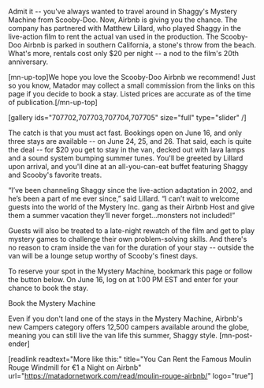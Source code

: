 Admit it -- you've always wanted to travel around in Shaggy's Mystery Machine from Scooby-Doo. Now, Airbnb is giving you the chance. The company has partnered with Matthew Lillard, who played Shaggy in the live-action film to rent the actual van used in the production. The Scooby-Doo Airbnb is parked in southern California, a stone's throw from the beach. What's more, rentals cost only $20 per night -- a nod to the film's 20th anniversary.

[mn-up-top]We hope you love the Scooby-Doo Airbnb we recommend! Just so you know, Matador may collect a small commission from the links on this page if you decide to book a stay. Listed prices are accurate as of the time of publication.[/mn-up-top]

[gallery ids="707702,707703,707704,707705" size="full" type="slider"  /]

The catch is that you must act fast. Bookings open on June 16, and only three stays are available -- on June 24, 25, and 26. That said, each is quite the deal -- for $20 you get to stay in the van, decked out with lava lamps and a sound system bumping summer tunes. You'll be greeted by Lillard upon arrival, and you'll dine at an all-you-can-eat buffet featuring Shaggy and Scooby's favorite treats.

“I’ve been channeling Shaggy since the live-action adaptation in 2002, and he’s been a part of me ever since,” said Lillard. “I can’t wait to welcome guests into the world of the Mystery Inc. gang as their Airbnb Host and give them a summer vacation they’ll never forget…monsters not included!”

Guests will also be treated to a late-night rewatch of the film and get to play mystery games to challenge their own problem-solving skills. And there's no reason to cram inside the van for the duration of your stay -- outside the van will be a lounge setup worthy of Scooby's finest days.

To reserve your spot in the Mystery Machine, bookmark this page or follow the button below. On June 16, log on at 1:00 PM EST and enter for your chance to book the stay.

Book the Mystery Machine

Even if you don't land one of the stays in the Mystery Machine, Airbnb's new Campers category offers 12,500 campers available around the globe, meaning you can still live the van life this summer, Shaggy style. [mn-post-ender] 

[readlink readtext="More like this:" title="You Can Rent the Famous Moulin Rouge Windmill for €1 a Night on Airbnb"  url="https://matadornetwork.com/read/moulin-rouge-airbnb/" logo="true"]
